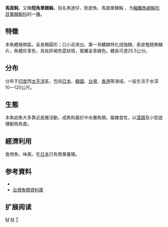 {{Speciesbox 
| taxon = Thamnaconus modestus
| status = NE
| status_system = IUCN3.1
| authority = [[Günther|Günther]], 1877
| synonyms = *''Navodon modestus''<br /><small>Günther, 1877</small>
*''Cantherines modestus''<br /><small>Günther, 1877</small>
*''Monacanthus modestus''<br /><small>Günther, 1877</small>
}}

'''馬面鲀'''，又稱'''短角單棘魨'''，俗名黑達仔、剝皮魚、馬面單棘魨  ，为[[輻鰭魚綱|輻鰭魚綱]][[魨形目|魨形目]][[單棘魨科|單棘魨科]]的一[[種|種]]。

==特徵==
本魚體極側扁，呈長橢圓形；口小且突出。第一背鰭棘特化成強棘，表皮粗糙無鱗片。魚體灰青色，具些許褐色雲狀斑，尾鰭呈青綠色。體長可達25.5公分。

==分布==
分布于[[印度|印度]]西[[太平洋|太平洋]]區，包括[[日本|日本]]、[[韓國|韓國]]、[[台灣|台灣]]、[[香港|香港]]等海域。一般生活于水深10—120公尺。

==生態==
本魚幼魚大多靠近底層活動，成魚則屬於中水層魚類。屬雜食性，以[[藻類|藻類]]及小型底棲動物為食。

==經濟利用==
食用魚，味美。在[[日本|日本]]已有商業養殖。

== 参考資料 ==
*{{FishBase_species|genus=Thamnaconus|species=modestus|year=2011|month=12}}
*[http://fishdb.sinica.edu.tw/ 台灣魚類資料庫] {{Wayback|url=http://fishdb.sinica.edu.tw/ |date=20160304193340 }}

== 扩展阅读 ==
{{refbegin}}
{{wikispecies-inline|onacanthus janthinosoma|馬面鲀}}
{{refend}}
{{taxonbar}}

[[Category:食用鱼|M]]
[[Category:馬面鲀属|M]]
[[Category:1877年描述的鱼类|T]]